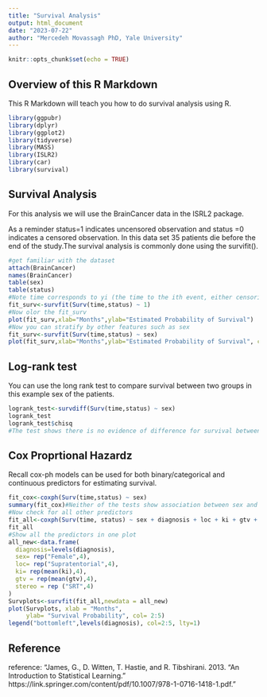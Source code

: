 ```yaml
---
title: "Survival Analysis"
output: html_document
date: "2023-07-22"
author: "Mercedeh Movassagh PhD, Yale University"
---
```


```r
knitr::opts_chunk$set(echo = TRUE)
```

## Overview of this R Markdown
This R Markdown will teach you how to do survival analysis using R.

```r
library(ggpubr)
library(dplyr)
library(ggplot2)
library(tidyverse)
library(MASS)
library(ISLR2)
library(car)
library(survival)
```

## Survival Analysis

For this analysis we will use the BrainCancer data in the ISRL2 package.

As a reminder status=1 indicates uncensored observation and status =0 indicates a censored observation. In this data set 35 patients die before the end of the study.The survival analysis is commonly done using the survifit().

```r
#get familiar with the dataset
attach(BrainCancer)
names(BrainCancer)
table(sex)
table(status)
#Note time corresponds to yi (the time to the ith event, either censoring or death)
fit_surv<-survfit(Surv(time,status) ~ 1)
#Now olor the fit_surv
plot(fit_surv,xlab="Months",ylab="Estimated Probability of Survival")
#Now you can stratify by other features such as sex
fit_surv<-survfit(Surv(time,status) ~ sex)
plot(fit_surv,xlab="Months",ylab="Estimated Probability of Survival", col=c(2,4))
```

## Log-rank test

You can use the long rank test to compare survival between two groups in this example sex of the patients.

```r
logrank_test<-survdiff(Surv(time,status) ~ sex)
logrank_test
logrank_test$chisq
#The test shows there is no evidence of difference for survival between males and females.
```

## Cox Proprtional Hazardz

Recall cox-ph models can be used for both binary/categorical and continuous predictors for estimating survival.

```r
fit_cox<-coxph(Surv(time,status) ~ sex)
summary(fit_cox)#Neither of the tests show association between sex and survival
#Now check for all other predictors
fit_all<-coxph(Surv(time, status) ~ sex + diagnosis + loc + ki + gtv + stereo)
fit_all
#Show all the predictors in one plot
all_new<-data.frame(
  diagnosis=levels(diagnosis),
  sex= rep("Female",4),
  loc= rep("Supratentorial",4),
  ki= rep(mean(ki),4),
  gtv = rep(mean(gtv),4),
  stereo = rep ("SRT",4)
)
Survplots<-survfit(fit_all,newdata = all_new)      
plot(Survplots, xlab = "Months",
     ylab= "Survival Probability", col= 2:5)
legend("bottomleft",levels(diagnosis), col=2:5, lty=1)
```
## Reference

reference: "James, G., D. Witten, T. Hastie, and R. Tibshirani. 2013. “An Introduction to Statistical Learning.” https://link.springer.com/content/pdf/10.1007/978-1-0716-1418-1.pdf."


